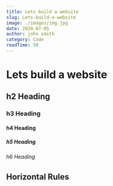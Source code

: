 ```yaml
---
title: Lets build a website
slug: Lets-build-a-website
image: ./images/img.jpg
date: 2020-07-05
author: john smith
category: Code
readTime: 50
---
```


# Lets build a website

## h2 Heading

### h3 Heading

#### h4 Heading

##### h5 Heading

###### h6 Heading

## Horizontal Rules
